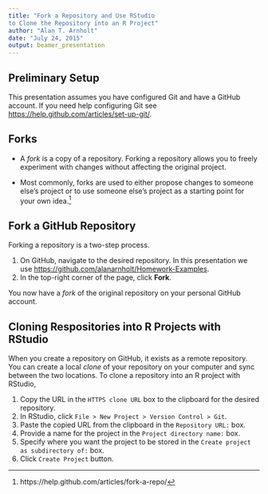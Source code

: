 ```yaml
---
title: "Fork a Repository and Use RStudio 
to Clone the Repository into an R Project"
author: "Alan T. Arnholt"
date: "July 24, 2015"
output: beamer_presentation
---
```


## Preliminary Setup

This presentation assumes you have configured Git and have a GitHub account.  If you need help configuring Git see <https://help.github.com/articles/set-up-git/>.


## Forks

* A *fork* is a copy of a repository. Forking a repository allows you to freely experiment with changes without affecting the original project.

* Most commonly, forks are used to either propose changes to someone else's project or to use someone else's project as a starting point for your own idea.^[https://help.github.com/articles/fork-a-repo/]

## Fork a GitHub Repository

Forking a repository is a two-step process. 

1.  On GitHub, navigate to the desired repository.  In this presentation we use  <https://github.com/alanarnholt/Homework-Examples>.
2. In the top-right corner of the page, click **Fork**.

You now have a *fork* of the original repository on your personal GitHub account.

## Cloning Respositories into R Projects with RStudio

When you create a repository on GitHub, it exists as a remote repository. You can create a local *clone* of your repository on your computer and sync between the two locations. To clone a repository into an R project with RStudio,

1. Copy the URL in the `HTTPS clone URL` box to the clipboard for the desired repository.
2. In RStudio, click `File > New Project > Version Control > Git`.
3. Paste the copied URL from the clipboard in the `Repository URL:` box.
4. Provide a name for the project in the `Project directory name:` box.
5. Specify where you want the project to be stored in the `Create project as subdirectory of:` box.
6. Click `Create Project` button.

